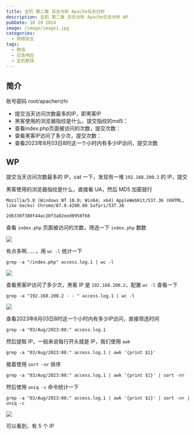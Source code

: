 ```yaml
---
title: 玄机 第二章 日志分析 Apache日志分析
description: 玄机 第二章 日志分析 Apache日志分析 WP
pubDate: 10 29 2024
image: /image/image1.jpg
categories:
  - 网络安全
tags:
  - 靶场
  - 应急响应
  - 玄机靶场
---
```


## 简介

账号密码 root/apacherizhi

- 提交当天访问次数最多的IP，即黑客IP
- 黑客使用的浏览器指纹是什么，提交指纹的md5：
- 查看index.php页面被访问的次数，提交次数：
- 查看黑客IP访问了多少次，提交次数：
- 查看2023年8月03日8时这一个小时内有多少IP访问，提交次数

## WP

提交当天访问次数最多的 IP，cat 一下，发现有一堆 `192.168.200.2` 的 IP，提交

黑客使用的浏览器指纹是什么，直接看 UA，然后 MD5 加密就行

```
Mozilla/5.0 (Windows NT 10.0; Win64; x64) AppleWebKit/537.36 (KHTML, like Gecko) Chrome/87.0.4280.88 Safari/537.36

2d6330f380f44ac20f3a02eed0958f66
```

查看 `index.php` 页面被访问的次数，筛选一下 `index.php` 数数

![](https://img.trtyr.top/images/blog/%E7%8E%84%E6%9C%BA%20%E7%AC%AC%E4%BA%8C%E7%AB%A0%20%E6%97%A5%E5%BF%97%E5%88%86%E6%9E%90%20Apache%E6%97%A5%E5%BF%97%E5%88%86%E6%9E%90/003%20%E7%AC%AC%E4%BA%8C%E7%AB%A0%20%E6%97%A5%E5%BF%97%E5%88%86%E6%9E%90-apache%E6%97%A5%E5%BF%97%E5%88%86%E6%9E%90-1.webp)

有点多啊……，用 `wc -l` 统计一下

```
grep -a "/index.php" access.log.1 | wc -l
```

![](https://img.trtyr.top/images/blog/%E7%8E%84%E6%9C%BA%20%E7%AC%AC%E4%BA%8C%E7%AB%A0%20%E6%97%A5%E5%BF%97%E5%88%86%E6%9E%90%20Apache%E6%97%A5%E5%BF%97%E5%88%86%E6%9E%90/003%20%E7%AC%AC%E4%BA%8C%E7%AB%A0%20%E6%97%A5%E5%BF%97%E5%88%86%E6%9E%90-apache%E6%97%A5%E5%BF%97%E5%88%86%E6%9E%90-2.webp)

查看黑客IP访问了多少次，黑客 IP 是 `192.168.200.2`，配置 `wc -l` 查看一下

```shell
grep -a "192.168.200.2 - - " access.log.1 | wc -l
```

![](https://img.trtyr.top/images/blog/%E7%8E%84%E6%9C%BA%20%E7%AC%AC%E4%BA%8C%E7%AB%A0%20%E6%97%A5%E5%BF%97%E5%88%86%E6%9E%90%20Apache%E6%97%A5%E5%BF%97%E5%88%86%E6%9E%90/003%20%E7%AC%AC%E4%BA%8C%E7%AB%A0%20%E6%97%A5%E5%BF%97%E5%88%86%E6%9E%90-apache%E6%97%A5%E5%BF%97%E5%88%86%E6%9E%90-3.webp)

查看2023年8月03日8时这一个小时内有多少IP访问，直接筛选时间

```shell
grep -a "03/Aug/2023:08:" access.log.1
```

然后提取 IP，一般来说每行开头就是 IP，我们使用 `awk`

```shell
grep -a "03/Aug/2023:08:" access.log.1 | awk '{print $1}'
```

接着使用 `sort -nr` 排序

```shell
grep -a "03/Aug/2023:08:" access.log.1 | awk '{print $1}' | sort -nr
```

然后使用 `uniq -c` 命令统计一下

```shell
grep -a "03/Aug/2023:08:" access.log.1 | awk '{print $1}' | sort -nr | uniq -c
```

![](https://img.trtyr.top/images/blog/%E7%8E%84%E6%9C%BA%20%E7%AC%AC%E4%BA%8C%E7%AB%A0%20%E6%97%A5%E5%BF%97%E5%88%86%E6%9E%90%20Apache%E6%97%A5%E5%BF%97%E5%88%86%E6%9E%90/003%20%E7%AC%AC%E4%BA%8C%E7%AB%A0%20%E6%97%A5%E5%BF%97%E5%88%86%E6%9E%90-apache%E6%97%A5%E5%BF%97%E5%88%86%E6%9E%90-4.webp)

可以看到，有 5 个 IP
